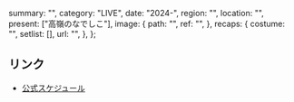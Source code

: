   summary: "",
  category: "LIVE",
  date: "2024-",
  region: "",
  location: "",
  present: ["高嶺のなでしこ"],
  image: {
    path: "",
    ref: "",
  },
  recaps: {
    costume: "",
    setlist: [],
    url: "",
  },
};

## リンク

- [公式スケジュール]()
